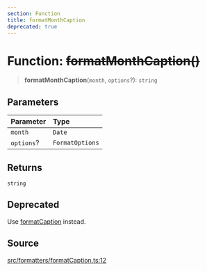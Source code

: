 ```yaml
---
section: Function
title: formatMonthCaption
deprecated: true
---
```


# Function: ~~formatMonthCaption()~~

> **formatMonthCaption**(`month`, `options`?): `string`

## Parameters

| Parameter | Type |
| :------ | :------ |
| `month` | `Date` |
| `options`? | `FormatOptions` |

## Returns

`string`

## Deprecated

Use [formatCaption](/docs/api/next/functions/formatCaption.mdx) instead.

## Source

[src/formatters/formatCaption.ts:12](https://github.com/gpbl/react-day-picker/blob/854070dd0/src/formatters/formatCaption.ts#L12)
